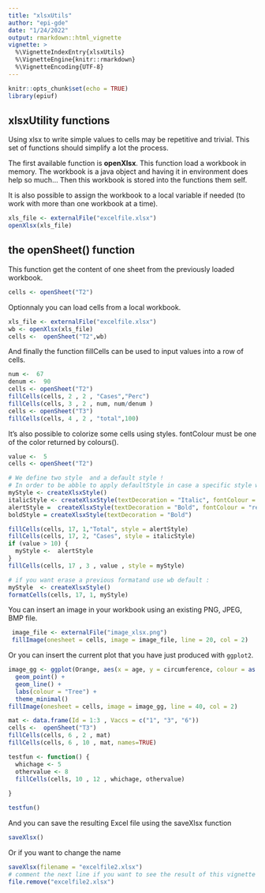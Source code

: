 ```yaml
---
title: "xlsxUtils"
author: "epi-gde"
date: "1/24/2022"
output: rmarkdown::html_vignette
vignette: >
  %\VignetteIndexEntry{xlsxUtils}
  %\VignetteEngine{knitr::rmarkdown}
  %\VignetteEncoding{UTF-8}
---
```



```r
knitr::opts_chunk$set(echo = TRUE)
library(epiuf)

```

## xlsxUtility functions

Using xlsx to write simple values to cells may be repetitive and trivial. This set of functions should simplify a lot the process.

The first available function is **openXlsx**. This function load a workbook in memory. The workbook is a java object and having it in environment does help so much... Then this workbook is stored into the functions them self.

It is also possible to assign the workbook to a local variable if needed (to work with more than one workbook at a time).

```r
xls_file <- externalFile("excelfile.xlsx")
openXlsx(xls_file)

```

## the openSheet() function

This function get the content of one sheet from the previously loaded workbook.

```r

cells <- openSheet("T2")
```

Optionnaly you can load cells from a local workbook.

```r
xls_file <- externalFile("excelfile.xlsx")
wb <- openXlsx(xls_file)
cells <-  openSheet("T2",wb)

```

And finally the function fillCells can be used to input values into a row of cells.

```r
num <-  67
denum <-  90 
cells <- openSheet("T2")
fillCells(cells, 2 , 2 , "Cases","Perc")
fillCells(cells, 3 , 2 , num, num/denum )
cells <- openSheet("T3")
fillCells(cells, 4 , 2 , "total",100)


```

It's also possible to colorize some cells using styles. 
fontColour must be one of the color returned by colours().


```r
value <-  5
cells <- openSheet("T2")

# We define two style  and a default style ! 
# In order to be abble to apply defaultStyle in case a specific style was applied before
myStyle <- createXlsxStyle()
italicStyle <- createXlsxStyle(textDecoration = "Italic", fontColour = "green")
alertStyle =  createXlsxStyle(textDecoration = "Bold", fontColour = "red")
boldStyle = createXlsxStyle(textDecoration = "Bold")

fillCells(cells, 17, 1,"Total", style = alertStyle)
fillCells(cells, 17, 2, "Cases", style = italicStyle)
if (value > 10) {
  myStyle <-  alertStyle
} 
fillCells(cells, 17 , 3 , value , style = myStyle)

# if you want erase a previous formatand use wb default : 
myStyle  <- createXlsxStyle()
formatCells(cells, 17, 1, myStyle)

```

You can insert an image in your workbook using an existing PNG, JPEG, BMP file.

```r
 image_file <- externalFile("image_xlsx.png")
 fillImage(onesheet = cells, image = image_file, line = 20, col = 2)
```

Or you can insert the current plot that you have just produced with `ggplot2`.

```r
image_gg <- ggplot(Orange, aes(x = age, y = circumference, colour = as.factor(Tree))) +
  geom_point() + 
  geom_line() +
  labs(colour = "Tree") + 
  theme_minimal()
fillImage(onesheet = cells, image = image_gg, line = 40, col = 2)
```


```r
mat <- data.frame(Id = 1:3 , Vaccs = c("1", "3", "6"))
cells <-  openSheet("T3")
fillCells(cells, 6 , 2 , mat) 
fillCells(cells, 6 , 10 , mat, names=TRUE)
```


```r
testfun <- function() {
  whichage <- 5
  othervalue <- 8
  fillCells(cells, 10 , 12 , whichage, othervalue)
  
}

testfun()


```


And you can save the resulting Excel file using the saveXlsx function

```r
saveXlsx()

```

Or if you want to change the name 

```r

saveXlsx(filename = "excelfile2.xlsx")
# comment the next line if you want to see the result of this vignette
file.remove("excelfile2.xlsx")

```



